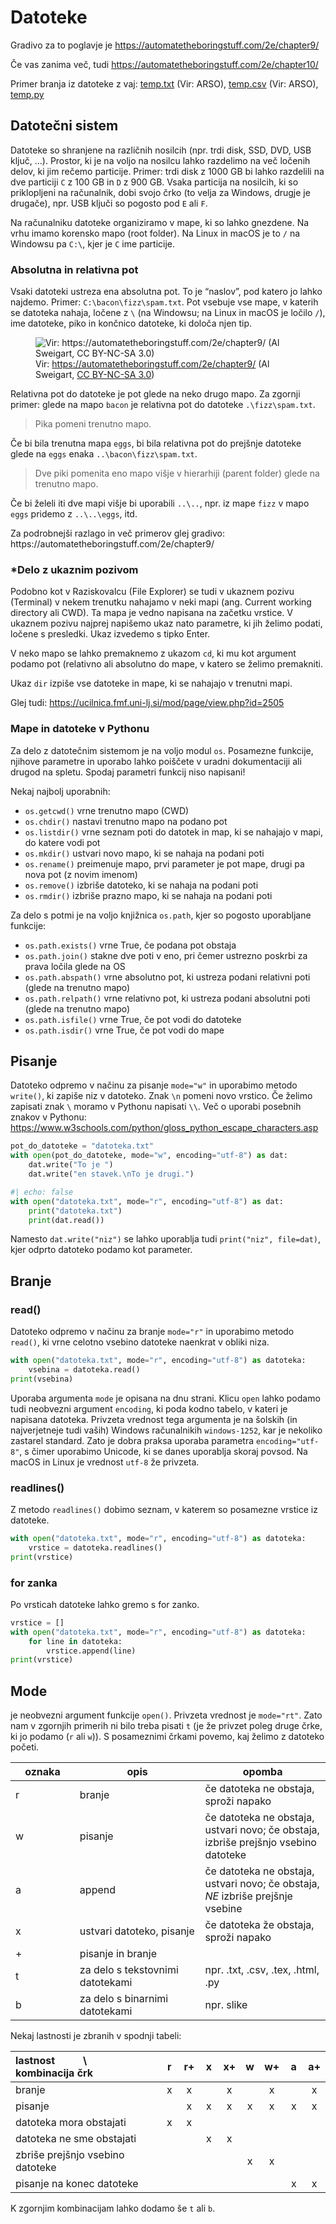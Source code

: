 # Datoteke

Gradivo za to poglavje je
<https://automatetheboringstuff.com/2e/chapter9/>

Če vas zanima več, tudi
<https://automatetheboringstuff.com/2e/chapter10/>

Primer branja iz datoteke z vaj:
[temp.txt](https://storage.rokuk.org/python/temp.txt) (Vir: ARSO),
[temp.csv](https://storage.rokuk.org/python/temp.csv) (Vir: ARSO),
[temp.py](https://storage.rokuk.org/python/temp.py)

## Datotečni sistem

Datoteke so shranjene na različnih nosilcih (npr. trdi disk, SSD, DVD,
USB ključ, ...). Prostor, ki je na voljo na nosilcu lahko razdelimo na
več ločenih delov, ki jim rečemo particije. Primer: trdi disk z 1000 GB
bi lahko razdelili na dve particiji `C` z 100 GB in `D` z 900 GB. Vsaka
particija na nosilcih, ki so priklopljeni na računalnik, dobi svojo črko
(to velja za Windows, drugje je drugače), npr. USB ključi so pogosto pod
`E` ali `F`.

Na računalniku datoteke organiziramo v mape, ki so lahko gnezdene. Na
vrhu imamo korensko mapo (root folder). Na Linux in macOS je to `/` na
Windowsu pa `C:\`, kjer je `C` ime particije.

### Absolutna in relativna pot

Vsaki datoteki ustreza ena absolutna pot. To je "naslov", pod katero jo
lahko najdemo. Primer: `C:\bacon\fizz\spam.txt`. Pot vsebuje vse mape, v
katerih se datoteka nahaja, ločene z `\` (na Windowsu; na Linux in macOS
je ločilo `/`), ime datoteke, piko in končnico datoteke, ki določa njen
tip.

![Vir: <https://automatetheboringstuff.com/2e/chapter9/> (Al Sweigart,
[CC BY-NC-SA
3.0](https://creativecommons.org/licenses/by-nc-sa/3.0/))](./images/paths.jpeg "Primer absolutnih in relativnih poti")

Relativna pot do datoteke je pot glede na neko drugo mapo. Za zgornji
primer: glede na mapo `bacon` je relativna pot do datoteke
`.\fizz\spam.txt`.

> Pika pomeni trenutno mapo.

Če bi bila trenutna mapa `eggs`, bi bila relativna pot do prejšnje
datoteke glede na `eggs` enaka `..\bacon\fizz\spam.txt`.

> Dve piki pomenita eno mapo višje v hierarhiji (parent folder) glede na
> trenutno mapo.

Če bi želeli iti dve mapi višje bi uporabili `..\..`, npr. iz mape
`fizz` v mapo `eggs` pridemo z `..\..\eggs`, itd.

Za podrobnejši razlago in več primerov glej gradivo:
https://automatetheboringstuff.com/2e/chapter9/

### *Delo z ukaznim pozivom

Podobno kot v Raziskovalcu (File Explorer) se tudi v ukaznem pozivu
(Terminal) v nekem trenutku nahajamo v neki mapi (ang. Current working
directory ali CWD). Ta mapa je vedno napisana na začetku vrstice. V
ukaznem pozivu najprej napišemo ukaz nato parametre, ki jih želimo
podati, ločene s presledki. Ukaz izvedemo s tipko Enter.

V neko mapo se lahko premaknemo z ukazom `cd`, ki mu kot argument podamo
pot (relativno ali absolutno do mape, v katero se želimo premakniti.

Ukaz `dir` izpiše vse datoteke in mape, ki se nahajajo v trenutni mapi.

Glej tudi: <https://ucilnica.fmf.uni-lj.si/mod/page/view.php?id=2505>

### Mape in datoteke v Pythonu

Za delo z datotečnim sistemom je na voljo modul `os`. Posamezne
funkcije, njihove parametre in uporabo lahko poiščete v uradni
dokumentaciji ali drugod na spletu. Spodaj parametri funkcij niso
napisani!

Nekaj najbolj uporabnih:

-   `os.getcwd()` vrne trenutno mapo (CWD)
-   `os.chdir()` nastavi trenutno mapo na podano pot
-   `os.listdir()` vrne seznam poti do datotek in map, ki se nahajajo v
    mapi, do katere vodi pot
-   `os.mkdir()` ustvari novo mapo, ki se nahaja na podani poti
-   `os.rename()` preimenuje mapo, prvi parameter je pot mape, drugi pa
    nova pot (z novim imenom)
-   `os.remove()` izbriše datoteko, ki se nahaja na podani poti
-   `os.rmdir()` izbriše prazno mapo, ki se nahaja na podani poti

Za delo s potmi je na voljo knjižnica `os.path`, kjer so pogosto
uporabljane funkcije:

-   `os.path.exists()` vrne True, če podana pot obstaja
-   `os.path.join()` stakne dve poti v eno, pri čemer ustrezno poskrbi
    za prava ločila glede na OS
-   `os.path.abspath()` vrne absolutno pot, ki ustreza podani relativni
    poti (glede na trenutno mapo)
-   `os.path.relpath()` vrne relativno pot, ki ustreza podani absolutni
    poti (glede na trenutno mapo)
-   `os.path.isfile()` vrne True, če pot vodi do datoteke
-   `os.path.isdir()` vrne True, če pot vodi do mape

## Pisanje

Datoteko odpremo v načinu za pisanje `mode="w"` in uporabimo metodo 
`write()`, ki zapiše niz v datoteko. Znak `\n` pomeni novo vrstico. Če
želimo zapisati znak `\` moramo v Pythonu napisati `\\`. Več o uporabi
posebnih znakov v Pythonu:
<https://www.w3schools.com/python/gloss_python_escape_characters.asp>

```python
pot_do_datoteke = "datoteka.txt"
with open(pot_do_datoteke, mode="w", encoding="utf-8") as dat:
    dat.write("To je ")
    dat.write("en stavek.\nTo je drugi.")
```

```python
#| echo: false
with open("datoteka.txt", mode="r", encoding="utf-8") as dat:
    print("datoteka.txt")
    print(dat.read())
```

Namesto `dat.write("niz")` se lahko uporablja tudi
`print("niz", file=dat)`, kjer odprto datoteko podamo kot parameter.

## Branje

### read()

Datoteko odpremo v načinu za branje `mode="r"` in uporabimo metodo
`read()`, ki vrne celotno vsebino datoteke naenkrat v obliki niza.

```python
with open("datoteka.txt", mode="r", encoding="utf-8") as datoteka:
    vsebina = datoteka.read()
print(vsebina)
```

Uporaba argumenta `mode` je opisana na dnu strani. Klicu `open` lahko
podamo tudi neobvezni argument `encoding`, ki poda kodno tabelo, v
kateri je napisana datoteka. Privzeta vrednost tega argumenta je na
šolskih (in najverjetneje tudi vaših) Windows računalnikih
`windows-1252`, kar je nekoliko zastarel standard. Zato je dobra praksa
uporaba parametra `encoding="utf-8"`, s čimer uporabimo Unicode, ki se
danes uporablja skoraj povsod. Na macOS in Linux je vrednost `utf-8` že
privzeta.

### readlines()

Z metodo `readlines()` dobimo seznam, v katerem so posamezne vrstice iz
datoteke.

```python
with open("datoteka.txt", mode="r", encoding="utf-8") as datoteka:
    vrstice = datoteka.readlines()
print(vrstice)
```

### for zanka

Po vrsticah datoteke lahko gremo s for zanko.

```python
vrstice = []
with open("datoteka.txt", mode="r", encoding="utf-8") as datoteka:
    for line in datoteka:
        vrstice.append(line)
print(vrstice)
```

## Mode

je neobvezni argument funkcije `open()`. Privzeta vrednost je
`mode="rt"`. Zato nam v zgornjih primerih ni bilo treba pisati `t` (je
že privzet poleg druge črke, ki jo podamo (`r` ali `w`)). S posameznimi
črkami povemo, kaj želimo z datoteko početi.

| oznaka | opis                             | opomba                                                                              |
|---------------|-----------------------------|-----------------------------|
| r      | branje                           | če datoteka ne obstaja, sproži napako                                               |
| w      | pisanje                          | če datoteka ne obstaja, ustvari novo; če obstaja, izbriše prejšnjo vsebino datoteke |
| a      | append                           | če datoteka ne obstaja, ustvari novo; če obstaja, *NE* izbriše prejšnje vsebine     |
| x      | ustvari datoteko, pisanje        | če datoteka že obstaja, sproži napako                                               |
| \+     | pisanje in branje                |                                                                                     |
| t      | za delo s tekstovnimi datotekami | npr. .txt, .csv, .tex, .html, .py                                                   |
| b      | za delo s binarnimi datotekami   | npr. slike                                                                          |

Nekaj lastnosti je zbranih v spodnji tabeli:

| lastnost     \\     kombinacija črk |  r  | r+  |  x  | x+  |  w  | w+  |  a  | a+  |
|:------------------------------------|:---:|:---:|:---:|:---:|:---:|:---:|:---:|:---:|
| branje                              |  x  |  x  |     |  x  |     |  x  |     |  x  |
| pisanje                             |     |  x  |  x  |  x  |  x  |  x  |  x  |  x  |
| datoteka mora obstajati             |  x  |  x  |     |     |     |     |     |     |
| datoteka ne sme obstajati           |     |     |  x  |  x  |     |     |     |     |
| zbriše prejšnjo vsebino datoteke    |     |     |     |     |  x  |  x  |     |     |
| pisanje na konec datoteke           |     |     |     |     |     |     |  x  |  x  |

K zgornjim kombinacijam lahko dodamo še `t` ali `b`.
